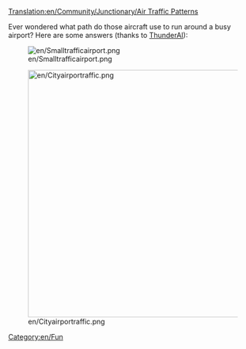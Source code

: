 [[Translation:en/Community/Junctionary/Air Traffic Patterns]]

Ever wondered what path do those aircraft use to run around a busy airport? Here are some answers (thanks to [[en/ThunderAI|ThunderAI]]):

[[File:en/Smalltrafficairport.png|center]]


[[File:en/Cityairportraffic.png|center|500px]]

[[Category:en/Fun]]